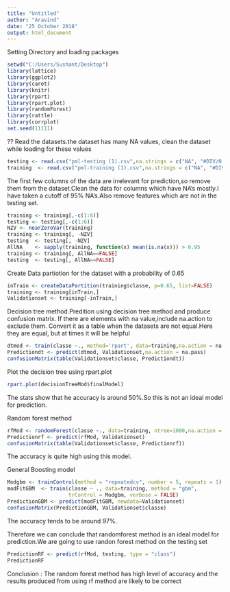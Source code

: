 ---
title: "Untitled"
author: "Aravind"
date: "25 October 2018"
output: html_document
---
Setting Directory and loading packages
```{r}
setwd("C:/Users/Sushant/Desktop")
library(lattice)
library(ggplot2)
library(caret)
library(knitr)
library(rpart)
library(rpart.plot)
library(randomForest)
library(rattle)
library(corrplot)
set.seed(11111)
```
??
Read the datasets.the dataset has many NA values, clean the dataset while loading for these values
```{r}
testing <- read.csv("pml-testing (1).csv",na.strings = c("NA", "#DIV/0!", ""))
training  <- read.csv("pml-training (1).csv",na.strings = c("NA", "#DIV/0!", ""))
```
The first few columns of the data are irrelevant for prediction,so remove them from the dataset.Clean the data for columns which have NA's mostly.I have taken a cutoff of 95% NA's.Also remove features which are not in the testing set.
```{r}
training <- training[,-c(1:6)]
testing <- testing[,-c(1:6)]
NZV <- nearZeroVar(training)
training <- training[, -NZV]
testing  <- testing[, -NZV]
AllNA    <- sapply(training, function(x) mean(is.na(x))) > 0.95
training <- training[, AllNA==FALSE]
testing  <- testing[, AllNA==FALSE]

```
Create Data partiotion for the dataset with a probability of 0.65
```{r}
inTrain <- createDataPartition(training$classe, p=0.65, list=FALSE)
training <- training[inTrain,]
Validationset <- training[-inTrain,]
```
Decision tree method.Predition using decision tree method and produce confusion matrix. If there are elements with na value,include na.action to exclude them. Convert it as a table when the datasets are not equal.Here they are equal, but at times it will be helpful 

```{r}
dtmod <- train(classe ~., method='rpart', data=training,na.action = na.pass)
Predictiondt <- predict(dtmod, Validationset,na.action = na.pass)
confusionMatrix(table(Validationset$classe, Predictiondt))
```
Plot the decision tree using rpart.plot
```{r, eval=FALSE, include=FALSE}
rpart.plot(decisionTreeMod$finalModel)
```

The stats show that he accuracy is around 50%.So this is not an ideal model for prediction.

Random forest method
```{r}
rfMod <- randomForest(classe ~., data=training, ntree=1000,na.action = na.pass)
Predictionrf <- predict(rfMod, Validationset)
confusionMatrix(table(Validationset$classe, Predictionrf))
```

The accuracy is quite high using this model.

General Boosting model
```{r}
Modgbm <- trainControl(method = "repeatedcv", number = 5, repeats = 1)
modFitGBM  <- train(classe ~ ., data=training, method = "gbm",
                    trControl = Modgbm, verbose = FALSE)
PredictionGBM <- predict(modFitGBM, newdata=Validationset)
confusionMatrix(PredictionGBM, Validationset$classe)
```
The accuracy tends to be around 97%.

Therefore we can conclude that randomforest method is an ideal model for prediction.We are going to use randon forest method on the testing set

```{r}
PredictionRF <- predict(rfMod, testing, type = "class")
PredictionRF
```

Conclusion : The random forest method has high level of accuracy and the results produced from using rf method are likely to be correct




